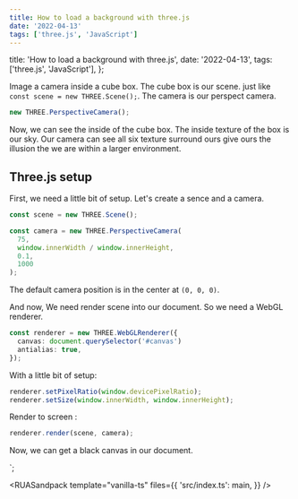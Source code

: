 ```yaml
---
title: How to load a background with three.js
date: '2022-04-13'
tags: ['three.js', 'JavaScript']
---
```



  title: 'How to load a background with three.js',
  date: '2022-04-13',
  tags: ['three.js', 'JavaScript'],
};


Image a camera inside a cube box. The cube box is our scene. just like `const scene = new THREE.Scene();`. The camera is our perspect camera.

```ts
new THREE.PerspectiveCamera();
```

Now, we can see the inside of the cube box. The inside texture of the box is our sky. Our camera can see all six texture surround ours give ours the illusion the we are within a larger environment.

## Three.js setup

First, we need a little bit of setup. Let's create a sence and a camera.

```ts
const scene = new THREE.Scene();

const camera = new THREE.PerspectiveCamera(
  75,
  window.innerWidth / window.innerHeight,
  0.1,
  1000
);
```

The default camera position is in the center at `(0, 0, 0)`.

And now, We need render scene into our document. So we need a WebGL renderer.

```ts
const renderer = new THREE.WebGLRenderer({
  canvas: document.querySelector('#canvas')
  antialias: true,
});
```

With a little bit of setup:

```ts
renderer.setPixelRatio(window.devicePixelRatio);
renderer.setSize(window.innerWidth, window.innerHeight);
```

Render to screen :

```ts
renderer.render(scene, camera);
```

Now, we can get a black canvas in our document.

`;

<RUASandpack
  template="vanilla-ts"
  files={{
    'src/index.ts': main,
  }}
/>
